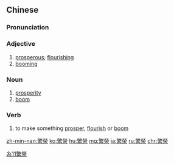 {{also|繁荣}}
==Chinese==
{{zh-forms|s=繁荣}}

===Pronunciation===
{{zh-pron
|m=fánróng
|c=faan4 wing4
|h=pfs=fàn-yùng
|mn=hoân-êng
|cat=a,n,v
}}

===Adjective===
{{zh-adj}}

# [[prosperous]]; [[flourishing]]
# [[booming]]

===Noun===
{{zh-noun}}

# [[prosperity]]
# [[boom]]

===Verb===
{{zh-verb}}

# to make something [[prosper]], [[flourish]] or [[boom]]

[[Category:Elementary Mandarin|糸11繁榮]]

[[zh-min-nan:繁榮]]
[[ko:繁榮]]
[[hu:繁榮]]
[[mg:繁榮]]
[[ja:繁榮]]
[[ru:繁榮]]
[[chr:繁榮]]